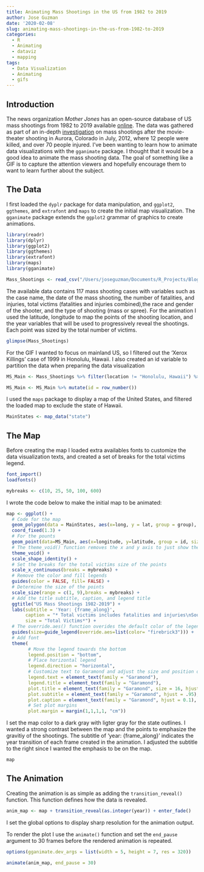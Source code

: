 ```yaml
---
title: Animating Mass Shootings in the US from 1982 to 2019
author: Jose Guzman
date: '2020-02-08'
slug: animating-mass-shootings-in-the-us-from-1982-to-2019
categories:
  - R
  - Animating
  - dataviz
  - mapping
tags:
  - Data Visualization
  - Animating
  - gifs
---
```


## Introduction 

The news organization *Mother Jones* has an open-source database of US mass shootings from 1982 to 2019 available [online](https://www.motherjones.com/politics/2012/12/mass-shootings-mother-jones-full-data/). The data was gathered as part of an in-depth [investigation](https://www.motherjones.com/politics/2012/07/mass-shootings-map/) on mass shootings after the movie-theater shooting in Aurora, Colorado in July, 2012, where 12 people were killed, and over 70 people injured. I've been wanting to learn how to animate data visualizations with the `gganimate` package. I thought that it would be a good idea to animate the mass shooting data. The goal of something like a GIF is to capture the attention viewers and hopefully encourage them to want to learn further about the subject.

## The Data

I first loaded the `dyplr` package for data manipulation, and `ggplot2`, `ggthemes`, and `extrafont` and `maps` to create the initial map visualization. The `gganimate` package extends the `ggplot2` grammar of graphics to create animations. 

```r
library(readr)
library(dplyr)
library(ggplot2)
library(ggthemes)
library(extrafont)
library(maps)
library(gganimate)
```

```r
Mass_Shootings <- read_csv("/Users/joseguzman/Documents/R_Projects/Blog_Version_3/Mass_Shooting_Data/Mass_Shootings_Us.csv")
```

The available data contains 117 mass shooting cases with variables such as the case name, the date of the mass shooting, the number of fatalities, and injuries, total victims (fatalities and injuries combined),the race and gender of the shooter, and the type of shooting (mass or spree). For the animation I used the latitude, longitude to map the points of the shooting location, and the year variables that will be used to progressively reveal the shootings. Each point was sized by the total number of victims. 

```r
glimpse(Mass_Shootings)
```

For the GIF I wanted to focus on mainland US, so I filtered out the 'Xerox Killings' case of 1999 in Honolulu, Hawaii. I also created an id variable to partition the data when preparing the data visualization

```r
MS_Main <- Mass_Shootings %>% filter(location != "Honolulu, Hawaii") %>% arrange(date)
```

```r
MS_Main <- MS_Main %>% mutate(id = row_number())
```

I used the `maps` package to display a map of the United States, and filtered the loaded map to exclude the state of Hawaii.

```r
MainStates <- map_data("state")
```

## The Map

Before creating the map I loaded extra availables fonts to customize the data visualization texts, and created a set of breaks for the total victims legend. 

```r
font_import()
loadfonts()
```

```r
mybreaks <- c(10, 25, 50, 100, 600)
```

I wrote the code below to make the initial map to be animated:

```r
map <- ggplot() + 
  # Code for the map
  geom_polygon(data = MainStates, aes(x=long, y = lat, group = group), color = "grey37", fill = "grey12",   alpha = .9) + 
  coord_fixed(1.3) + 
  # For the pounts
  geom_point(data=MS_Main, aes(x=longitude, y=latitude, group = id, size = total_victims, shape = 21,fill = "firebrick3", color = "firebrick3"), alpha = 0.8) +
  # The theme_void() function removes the x and y axis to just show the map
  theme_void() + 
  scale_shape_identity() +
  # Set the breaks for the total victims size of the points 
  scale_x_continuous(breaks = mybreaks) + 
  # Remove the color and fill legends
  guides(color = FALSE, fill= FALSE) +
  # Determine the size of the points
  scale_size(range = c(1, 9),breaks = mybreaks) +
  # Add the title subtitle, caption, and legend title
  ggtitle("US Mass Shootings 1982-2019") +
  labs(subtitle = 'Year: {frame_along}',
       caption = "* Total victims includes fatalities and injuries\nSource: Mother Jones", 
       size = "Total Victims*") +
  # The override.aes() function overides the default color of the legend points to the desired color
  guides(size=guide_legend(override.aes=list(color= "firebrick3"))) +
  # Add font 
  theme(
        # Move the legend towards the bottom
        legend.position = "bottom", 
        # Place horizontal legend
        legend.direction = "horizontal",
        # Customize text to Garamond and adjust the size and position of the title subtitle and caption
        legend.text = element_text(family = "Garamond"),
        legend.title = element_text(family = "Garamond"),
        plot.title = element_text(family = "Garamond", size = 16, hjust = 0.5),
        plot.subtitle = element_text(family = "Garamond", hjust = .95),
        plot.caption = element_text(family = "Garamond", hjust = 0.1),
        # Set plot margins
        plot.margin = margin(1,1,1,1, "cm"))
```

I set the map color to a dark gray with ligter gray for the state outlines. I wanted a strong contrast between the map and the points to emphasize the gravitiy of the shootings. The subtitle of 'year: {frame_along}' indicates the year transition of each frame created in the animation. I adjusted the subtitle to the right since I wanted the emphasis to be on the map.
 
```r
map
```

## The Animation

Creating the animation is as simple as adding the `transition_reveal()` function. This function defines how the data is revealed. 

```r
anim_map <- map + transition_reveal(as.integer(year)) + enter_fade()
```

I set the global options to display sharp resolution for the animation output.

To render the plot I use the `animate()` function and set the `end_pause` argument to 30 frames before the rendered animation is repeated. 

```r
options(gganimate.dev_args = list(width = 5, height = 7, res = 320))
```

```r
animate(anim_map, end_pause = 30)
```